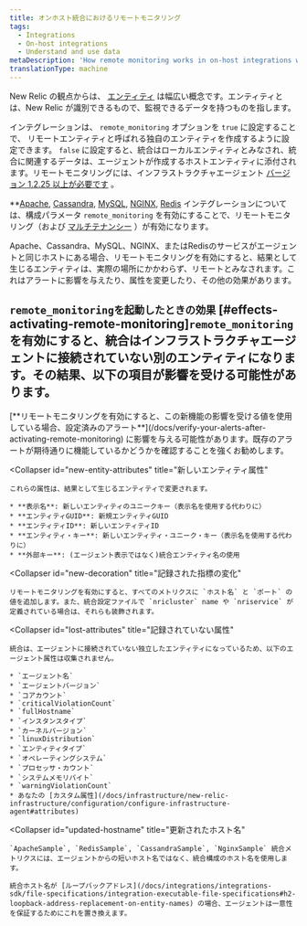 ```yaml
---
title: オンホスト統合におけるリモートモニタリング
tags:
  - Integrations
  - On-host integrations
  - Understand and use data
metaDescription: 'How remote monitoring works in on-host integrations with New Relic, particularly Apache, Cassandra, MySQL, NGINX, and Redis.'
translationType: machine
---
```


New Relic の観点からは、 [エンティティ](/docs/new-relic-one/use-new-relic-one/core-concepts/what-entity-new-relic#what-is-entity) は幅広い概念です。エンティティとは、New Relic が識別できるもので、監視できるデータを持つものを指します。

インテグレーションは、 `remote_monitoring` オプションを `true` に設定することで、 リモートエンティティと呼ばれる独自のエンティティを作成するように設定できます。 `false` に設定すると、統合はローカルエンティティとみなされ、統合に関連するデータは、エージェントが作成するホストエンティティに添付されます。リモートモニタリングには、インフラストラクチャエージェント [バージョン 1.2.25 以上が必要です](/docs/release-notes/infrastructure-release-notes/infrastructure-agent-release-notes) 。

\*\*[Apache](/docs/integrations/host-integrations/host-integrations-list/apache-monitoring-integration), [Cassandra](/docs/integrations/host-integrations/host-integrations-list/cassandra-monitoring-integration), [MySQL](/docs/integrations/host-integrations/host-integrations-list/mysql-monitoring-integration), [NGINX](/docs/integrations/host-integrations/host-integrations-list/nginx-monitoring-integration), [Redis](/docs/integrations/host-integrations/host-integrations-list/redis-monitoring-integration) インテグレーションについては、構成パラメータ `remote_monitoring` を有効にすることで、リモートモニタリング（および [マルチテナンシー](/docs/integrations/host-integrations/getting-started/introduction-host-integrations#multiple-instances) ）が有効になります。

<Callout variant="important">
  Apache、Cassandra、MySQL、NGINX、またはRedisのサービスがエージェントと同じホストにある場合、リモートモニタリングを有効にすると、結果として生じるエンティティは、実際の場所にかかわらず、リモートとみなされます。これはアラートに影響を与えたり、属性を変更したり、その他の効果があります。
</Callout>

## `remote_monitoringを起動したときの効果` [#effects-activating-remote-monitoring]`remote_monitoring` を有効にすると、統合はインフラストラクチャエージェントに接続されていない別のエンティティになります。その結果、以下の項目が影響を受ける可能性があります。

<CollapserGroup>
  <Collapser
    id="verify-alerts"
    title="アラート検証"
  >
    [**リモートモニタリングを有効にすると、この新機能の影響を受ける値を使用している場合、設定済みのアラート**](/docs/verify-your-alerts-after-activating-remote-monitoring) に影響を与える可能性があります。既存のアラートが期待通りに機能しているかどうかを確認することを強くお勧めします。
  </Collapser>

  <Collapser
    id="new-entity-attributes"
    title="新しいエンティティ属性"
  >
    これらの属性は、結果として生じるエンティティで変更されます。

    * **表示名**: 新しいエンティティのユニークキー（表示名を使用する代わりに）
    * **エンティティGUID**: 新規エンティティGUID
    * **エンティティID**: 新しいエンティティID
    * **エンティティ・キー**: 新しいエンティティ・ユニーク・キー（表示名を使用する代わりに）
    * **外部キー**: (エージェント表示ではなく)統合エンティティ名の使用
  </Collapser>

  <Collapser
    id="new-decoration"
    title="記録された指標の変化"
  >
    リモートモニタリングを有効にすると、すべてのメトリクスに `ホスト名` と `ポート` の値を追加します。また、統合設定ファイルで `nricluster` name や `nriservice` が定義されている場合は、それらも装飾されます。
  </Collapser>

  <Collapser
    id="lost-attributes"
    title="記録されていない属性"
  >
    統合は、エージェントに接続されていない独立したエンティティになっているため、以下のエージェント属性は収集されません。

    * `エージェント名`
    * `エージェントバージョン`
    * `コアカウント`
    * `criticalViolationCount`
    * `fullHostname`
    * `インスタンスタイプ`
    * `カーネルバージョン`
    * `linuxDistribution`
    * `エンティティタイプ`
    * `オペレーティングシステム`
    * `プロセッサ・カウント`
    * `システムメモリバイト`
    * `warningViolationCount`
    * あなたの [カスタム属性](/docs/infrastructure/new-relic-infrastructure/configuration/configure-infrastructure-agent#attributes)
  </Collapser>

  <Collapser
    id="updated-hostname"
    title="更新されたホスト名"
  >
    `ApacheSample`, `RedisSample`, `CassandraSample`, `NginxSample` 統合メトリクスには、エージェントからの短いホスト名ではなく、統合構成のホスト名を使用します。

    統合ホスト名が [ループバックアドレス](/docs/integrations/integrations-sdk/file-specifications/integration-executable-file-specifications#h2-loopback-address-replacement-on-entity-names) の場合、エージェントは一意性を保証するためにこれを置き換えます。
  </Collapser>
</CollapserGroup>

